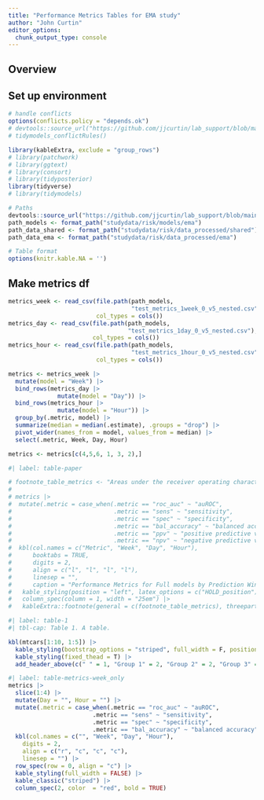 ```yaml
---
title: "Performance Metrics Tables for EMA study"
author: "John Curtin"
editor_options: 
  chunk_output_type: console
---
```


## Overview



## Set up environment
```r
# handle conflicts
options(conflicts.policy = "depends.ok")
# devtools::source_url("https://github.com/jjcurtin/lab_support/blob/main/fun_ml.R?raw=true")
# tidymodels_conflictRules()

library(kableExtra, exclude = "group_rows")
# library(patchwork)
# library(ggtext)
# library(consort)
# library(tidyposterior)
library(tidyverse)
# library(tidymodels)

# Paths
devtools::source_url("https://github.com/jjcurtin/lab_support/blob/main/format_path.R?raw=true")
path_models <- format_path("studydata/risk/models/ema")
path_data_shared <- format_path("studydata/risk/data_processed/shared")
path_data_ema <- format_path("studydata/risk/data_processed/ema")

# Table format
options(knitr.kable.NA = '')
```

## Make metrics df
```r
metrics_week <- read_csv(file.path(path_models, 
                                   "test_metrics_1week_0_v5_nested.csv"),
                         col_types = cols())
metrics_day <- read_csv(file.path(path_models, 
                                  "test_metrics_1day_0_v5_nested.csv"),
                        col_types = cols())
metrics_hour <- read_csv(file.path(path_models, 
                                   "test_metrics_1hour_0_v5_nested.csv"),
                         col_types = cols())

```


```r
metrics <- metrics_week |> 
  mutate(model = "Week") |> 
  bind_rows(metrics_day |> 
              mutate(model = "Day")) |> 
  bind_rows(metrics_hour |> 
              mutate(model = "Hour")) |> 
  group_by(.metric, model) |> 
  summarize(median = median(.estimate), .groups = "drop") |> 
  pivot_wider(names_from = model, values_from = median) |> 
  select(.metric, Week, Day, Hour)

metrics <- metrics[c(4,5,6, 1, 3, 2),]
```

```r
#| label: table-paper

# footnote_table_metrics <- "Areas under the receiver operating characteristic curves (auROCs) summarize the model's sensitivity and specificity over all possible decision thresholds. Sensitivity, specificity, balanced accuracy, positive predictive value, and negative predictive value are performance metrics calculated at a single decision threshold for each model determined with Youden’s index. All metrics represent median values across 30 held-out test sets." 
# 
# metrics |> 
#  mutate(.metric = case_when(.metric == "roc_auc" ~ "auROC",
#                             .metric == "sens" ~ "sensitivity",
#                             .metric == "spec" ~ "specificity",
#                             .metric == "bal_accuracy" ~ "balanced accuracy",
#                             .metric == "ppv" ~ "positive predictive value",
#                             .metric == "npv" ~ "negative predictive value")) |> 
#  kbl(col.names = c("Metric", "Week", "Day", "Hour"),
#      booktabs = TRUE,
#      digits = 2,
#      align = c("l", "l", "l", "l"),
#      linesep = "",
#      caption = "Performance Metrics for Full models by Prediction Window") |>  
#   kable_styling(position = "left", latex_options = c("HOLD_position")) |>  
#   column_spec(column = 1, width = "25em") |>   
#   kableExtra::footnote(general = c(footnote_table_metrics), threeparttable = TRUE)
```

```r
#| label: table-1
#| tbl-cap: Table 1. A table.

kbl(mtcars[1:10, 1:5]) |>
  kable_styling(bootstrap_options = "striped", full_width = F, position = "float_right") |>
  kable_styling(fixed_thead = T) |>
  add_header_above(c(" " = 1, "Group 1" = 2, "Group 2" = 2, "Group 3" = 1))

```

```r
#| label: table-metrics-week_only
metrics |> 
  slice(1:4) |> 
  mutate(Day = "", Hour = "") |> 
  mutate(.metric = case_when(.metric == "roc_auc" ~ "auROC",
                        .metric == "sens" ~ "sensitivity",
                        .metric == "spec" ~ "specificity",
                        .metric == "bal_accuracy" ~ "balanced accuracy")) |> 
  kbl(col.names = c("", "Week", "Day", "Hour"),
    digits = 2,
    align = c("r", "c", "c", "c"),
    linesep = "") |> 
  row_spec(row = 0, align = "c") |> 
  kable_styling(full_width = FALSE) |> 
  kable_classic("striped") |> 
  column_spec(2, color  = "red", bold = TRUE)
```
